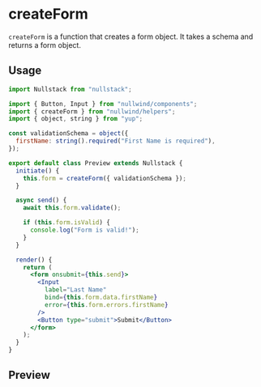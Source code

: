 
<Meta
  title="createForm"
  description="These are system-generated notifications with a high degree of criticality. They should be used when the system is unstable or there is a risk of loss of data or access to resources."
/>

# createForm

`createForm` is a function that creates a form object. It takes a schema and returns a form object.

## Usage

```jsx
import Nullstack from "nullstack";

import { Button, Input } from "nullwind/components";
import { createForm } from "nullwind/helpers";
import { object, string } from "yup";

const validationSchema = object({
  firstName: string().required("First Name is required"),
});

export default class Preview extends Nullstack {
  initiate() {
    this.form = createForm({ validationSchema });
  }

  async send() {
    await this.form.validate();

    if (this.form.isValid) {
      console.log("Form is valid!");
    }
  }

  render() {
    return (
      <form onsubmit={this.send}>
        <Input
          label="Last Name"
          bind={this.form.data.firstName}
          error={this.form.errors.firstName}
        />
        <Button type="submit">Submit</Button>
      </form>
    );
  }
}
```

## Preview

<div class="not-prose">
  <Preview />
</div>
